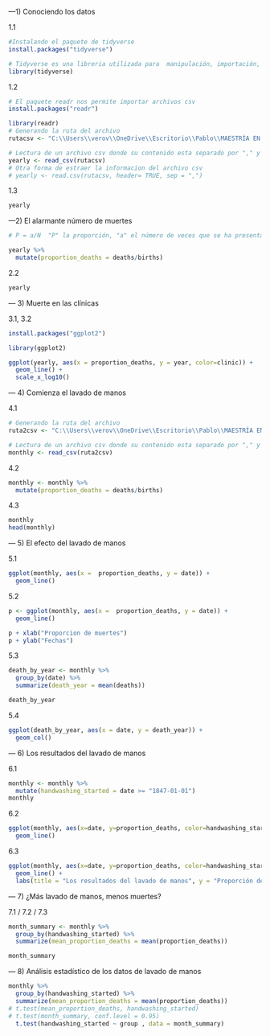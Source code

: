 ---1) Conociendo los datos

1.1

```{r}
#Instalando el paquete de tidyverse
install.packages("tidyverse")         
```


```{r}
# Tidyverse es una libreria utilizada para  manipulación, importación, exploración y visualización de datos
library(tidyverse) 
```

1.2

```{r}
# El paquete readr nos permite importar archivos csv
install.packages("readr")
```
```{r}
library(readr)
# Generando la ruta del archivo
rutacsv <- "C:\\Users\\verov\\OneDrive\\Escritorio\\Pablo\\MAESTRÍA EN INGENIERÍA PARA LA INDUSTRIA CON ESPECIALIDAD EN CIENCIAS DE LA COMPUTACIÓN\\Primer Trimestre 2022\\Fundamentos de Programacion Scripting\\proyecto\\deaths_handwashing.csv"

# Lectura de un archivo csv donde su contenido esta separado por "," y poseen un titulo cada columna
yearly <- read_csv(rutacsv)
# Otra forma de estraer la informacion del archivo csv
# yearly <- read.csv(rutacsv, header= TRUE, sep = ",")
```

1.3

```{r}
yearly
```

---2) El alarmante número de muertes

```{r}
# P = a/N  "P" la proporción, "a" el número de veces que se ha presentado la variable de interés, y "N" el número de datos del total de la muestra.

yearly %>%
  mutate(proportion_deaths = deaths/births)
```

2.2

```{r}
yearly
```


--- 3) Muerte en las clínicas

3.1, 3.2

```{r}
install.packages("ggplot2")

library(ggplot2)

ggplot(yearly, aes(x = proportion_deaths, y = year, color=clinic)) +
  geom_line() +
  scale_x_log10()

```

--- 4) Comienza el lavado de manos

4.1

```{r}
# Generando la ruta del archivo
ruta2csv <- "C:\\Users\\verov\\OneDrive\\Escritorio\\Pablo\\MAESTRÍA EN INGENIERÍA PARA LA INDUSTRIA CON ESPECIALIDAD EN CIENCIAS DE LA COMPUTACIÓN\\Primer Trimestre 2022\\Fundamentos de Programacion Scripting\\proyecto\\deaths_clinic_1.csv"

# Lectura de un archivo csv donde su contenido esta separado por "," y poseen un titulo cada columna
monthly <- read_csv(ruta2csv)

```

4.2

```{r}
monthly <- monthly %>%
  mutate(proportion_deaths = deaths/births)
```

4.3

```{r}
monthly
head(monthly)
```

--- 5) El efecto del lavado de manos

5.1

```{r}
ggplot(monthly, aes(x =  proportion_deaths, y = date)) +
  geom_line()

```
5.2

```{r}
p <- ggplot(monthly, aes(x =  proportion_deaths, y = date)) +
  geom_line()

p + xlab("Proporcion de muertes")
p + ylab("Fechas")
```
5.3

```{r}
death_by_year <- monthly %>%
  group_by(date) %>%
  summarize(death_year = mean(deaths))

death_by_year
```

5.4

```{r}
ggplot(death_by_year, aes(x = date, y = death_year)) +
  geom_col()
```
--- 6) Los resultados del lavado de manos

6.1

```{r}
monthly <- monthly %>%
  mutate(handwashing_started = date >= "1847-01-01")
monthly

```

6.2

```{r}
ggplot(monthly, aes(x=date, y=proportion_deaths, color=handwashing_started)) +
  geom_line()
```
6.3

```{r}
ggplot(monthly, aes(x=date, y=proportion_deaths, color=handwashing_started)) +
  geom_line() +
  labs(title = "Los resultados del lavado de manos", y = "Proporción de muertos", x = "Fecha")
```
--- 7) ¿Más lavado de manos, menos muertes?

7.1 / 7.2 / 7.3

```{r}
month_summary <- monthly %>%
  group_by(handwashing_started) %>%
  summarize(mean_proportion_deaths = mean(proportion_deaths))

month_summary
```
--- 8) Análisis estadístico de los datos de lavado de manos

```{r}

monthly %>%
  group_by(handwashing_started) %>%
  summarize(mean_proportion_deaths = mean(proportion_deaths))
# t.test(mean_proportion_deaths, handwashing_started)
# t.test(month_summary, conf.level = 0.95)
  t.test(handwashing_started ~ group , data = month_summary)
```

